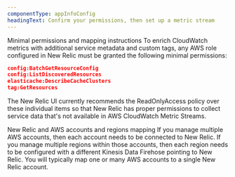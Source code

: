 ```yaml
---
componentType: appInfoConfig
headingText: Confirm your permissions, then set up a metric stream
---
```



Minimal permissions and mapping instructions 
To enrich CloudWatch metrics with additional service metadata and custom tags, any AWS role configured in New Relic must be granted the following minimal permissions:

```json
config:BatchGetResourceConfig
config:ListDiscoveredResources
elasticache:DescribeCacheClusters
tag:GetResources
```

The New Relic UI currently recommends the ReadOnlyAccess policy over these individual items so that New Relic has proper permissions to collect service data that's not available in AWS CloudWatch Metric Streams.

New Relic and AWS accounts and regions mapping 
If you manage multiple AWS accounts, then each account needs to be connected to New Relic.
If you manage multiple regions within those accounts, then each region needs to be configured with a different Kinesis Data Firehose pointing to New Relic.
You will typically map one or many AWS accounts to a single New Relic account.
